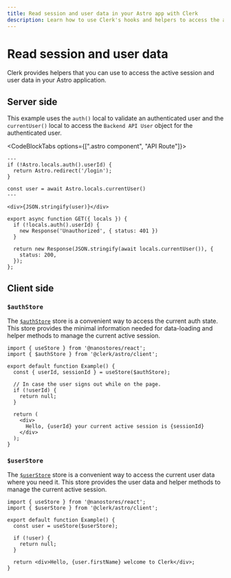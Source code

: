 ```yaml
---
title: Read session and user data in your Astro app with Clerk
description: Learn how to use Clerk's hooks and helpers to access the active session and user data in your Astro application.
---
```


# Read session and user data

Clerk provides helpers that you can use to access the active session and user data in your Astro application.

## Server side

This example uses the `auth()` local to validate an authenticated user and the  `currentUser()` local to access the `Backend API User` object for the authenticated user.

<CodeBlockTabs options={[".astro component", "API Route"]}>

```astro filename="src/pages/me.astro"
---
if (!Astro.locals.auth().userId) {
  return Astro.redirect('/login');
}

const user = await Astro.locals.currentUser()
---

<div>{JSON.stringify(user)}</div>
```

```tsx filename="src/api/me.ts"
export async function GET({ locals }) {
  if (!locals.auth().userId) {
    new Response('Unauthorized', { status: 401 })
  }

  return new Response(JSON.stringify(await locals.currentUser()), {
    status: 200,
  });
};
```
</CodeBlockTabs>

## Client side

### `$authStore`

The [`$authStore`](/docs/references/astro/auth-store) store is a convenient way to access the current auth state. This store provides the minimal information needed for data-loading and helper methods to manage the current active session.

```tsx filename="components/example.tsx"
import { useStore } from '@nanostores/react';
import { $authStore } from '@clerk/astro/client';

export default function Example() {
  const { userId, sessionId } = useStore($authStore);

  // In case the user signs out while on the page.
  if (!userId) {
    return null;
  }

  return (
    <div>
      Hello, {userId} your current active session is {sessionId}
    </div>
  );
}
```

### `$userStore`

The [`$userStore`](/docs/references/astro/user-store) store is a convenient way to access the current user data where you need it. This store provides the user data and helper methods to manage the current active session.

```tsx filename="components/example.tsx"
import { useStore } from '@nanostores/react';
import { $userStore } from '@clerk/astro/client';

export default function Example() {
  const user = useStore($userStore);

  if (!user) {
    return null;
  }

  return <div>Hello, {user.firstName} welcome to Clerk</div>;
}
```
